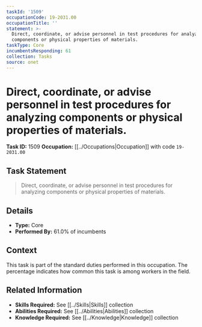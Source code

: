 ```yaml
---
taskId: '1509'
occupationCode: 19-2031.00
occupationTitle: ''
statement: >-
  Direct, coordinate, or advise personnel in test procedures for analyzing
  components or physical properties of materials.
taskType: Core
incumbentsResponding: 61
collection: Tasks
source: onet
---
```

# Direct, coordinate, or advise personnel in test procedures for analyzing components or physical properties of materials.

**Task ID:** 1509
**Occupation:** [[../Occupations|Occupation]] with code `19-2031.00`

## Task Statement

> Direct, coordinate, or advise personnel in test procedures for analyzing components or physical properties of materials.

## Details

- **Type:** Core
- **Performed By:** 61.0% of incumbents

## Context

This task is part of the standard duties performed in this occupation. The percentage indicates how common this task is among workers in the field.

## Related Information

- **Skills Required:** See [[../Skills|Skills]] collection
- **Abilities Required:** See [[../Abilities|Abilities]] collection
- **Knowledge Required:** See [[../Knowledge|Knowledge]] collection
